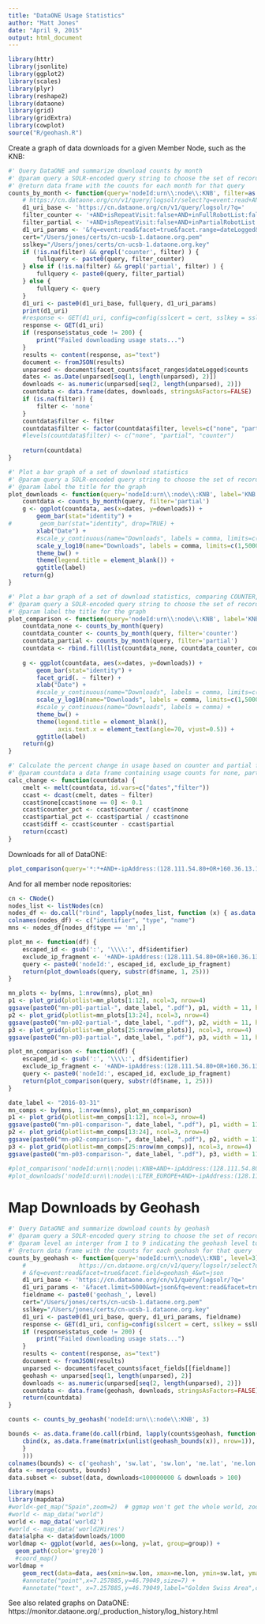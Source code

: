 ```yaml
---
title: "DataONE Usage Statistics"
author: "Matt Jones"
date: "April 9, 2015"
output: html_document
---
```


```r
library(httr)
library(jsonlite)
library(ggplot2)
library(scales)
library(plyr)
library(reshape2)
library(dataone)
library(grid)
library(gridExtra)
library(cowplot)
source("R/geohash.R")
```

Create a graph of data downloads for a given Member Node, such as the KNB:

```r

#' Query DataONE and summarize download counts by month
#' @param query a SOLR-encoded query string to choose the set of records to include in the downloads
#' @return data frame with the counts for each month for that query
counts_by_month <- function(query='nodeId:urn\\:node\\:KNB', filter=as.character(NA)) {
    # https://cn.dataone.org/cn/v1/query/logsolr/select?q=event:read+AND+isRepeatVisit:false+AND+inPartialRobotList:false&facet=true&facet.field=pid&facet.mincount=1&facet.limit=1000000&facet.offset=0
    d1_uri_base <- 'https://cn.dataone.org/cn/v1/query/logsolr/?q='
    filter_counter <- '+AND+isRepeatVisit:false+AND+inFullRobotList:false'
    filter_partial <- '+AND+isRepeatVisit:false+AND+inPartialRobotList:false'
    d1_uri_params <- '&fq=event:read&facet=true&facet.range=dateLogged&facet.range.start=2005-01-01T01:01:01Z&facet.range.end=2016-03-31T24:59:59Z&facet.range.gap=%2B1MONTH&wt=json'
    cert="/Users/jones/certs/cn-ucsb-1.dataone.org.pem"
    sslkey="/Users/jones/certs/cn-ucsb-1.dataone.org.key"
    if (!is.na(filter) && grepl('counter', filter) ) {
        fullquery <- paste0(query, filter_counter)
    } else if (!is.na(filter) && grepl('partial', filter) ) {
        fullquery <- paste0(query, filter_partial)
    } else {
        fullquery <- query
    }
    d1_uri <- paste0(d1_uri_base, fullquery, d1_uri_params)
    print(d1_uri)
    #response <- GET(d1_uri, config=config(sslcert = cert, sslkey = sslkey))
    response <- GET(d1_uri)
    if (response$status_code != 200) {
        print("Failed downloading usage stats...")
    }
    results <- content(response, as="text")
    document <- fromJSON(results)
    unparsed <- document$facet_counts$facet_ranges$dateLogged$counts
    dates <- as.Date(unparsed[seq(1, length(unparsed), 2)])
    downloads <- as.numeric(unparsed[seq(2, length(unparsed), 2)])
    countdata <- data.frame(dates, downloads, stringsAsFactors=FALSE)
    if (is.na(filter)) {
        filter <- 'none'
    }
    countdata$filter <- filter
    countdata$filter <- factor(countdata$filter, levels=c("none", "partial", "counter"), ordered=TRUE)
    #levels(countdata$filter) <- c("none", "partial", "counter")
    
    return(countdata)
}

#' Plot a bar graph of a set of download statistics
#' @param query a SOLR-encoded query string to choose the set of records to include in the downloads
#' @param label the title for the graph
plot_downloads <- function(query='nodeId:urn\\:node\\:KNB', label='KNB Downloads') {
    countdata <- counts_by_month(query, filter='partial')
    g <- ggplot(countdata, aes(x=dates, y=downloads)) + 
        geom_bar(stat="identity") +
#        geom_bar(stat="identity", drop=TRUE) +
        xlab("Date") +
        #scale_y_continuous(name="Downloads", labels = comma, limits=c(0,100000)) +
        scale_y_log10(name="Downloads", labels = comma, limits=c(1,500000)) +
        theme_bw() +
        theme(legend.title = element_blank()) +
        ggtitle(label)
    return(g)
}

#' Plot a bar graph of a set of download statistics, comparing COUNTER, partial, and no filtering
#' @param query a SOLR-encoded query string to choose the set of records to include in the downloads
#' @param label the title for the graph
plot_comparison <- function(query='nodeId:urn\\:node\\:KNB', label='KNB Downloads') {
    countdata_none <- counts_by_month(query)
    countdata_counter <- counts_by_month(query, filter='counter')
    countdata_partial <- counts_by_month(query, filter='partial')
    countdata <- rbind.fill(list(countdata_none, countdata_counter, countdata_partial))
    
    g <- ggplot(countdata, aes(x=dates, y=downloads)) + 
        geom_bar(stat="identity") +
        facet_grid(. ~ filter) +
        xlab("Date") +
        #scale_y_continuous(name="Downloads", labels = comma, limits=c(0,400000)) +
        scale_y_log10(name="Downloads", labels = comma, limits=c(1,500000)) +
        #scale_y_continuous(name="Downloads", labels = comma) +
        theme_bw() +
        theme(legend.title = element_blank(), 
              axis.text.x = element_text(angle=70, vjust=0.5)) +
        ggtitle(label)
    return(g)
}

#' Calculate the percent change in usage based on counter and partial filters
#' @param countdata a data frame containing usage counts for none, partial, and counter usage
calc_change <- function(countdata) {
    cmelt <- melt(countdata, id.vars=c("dates","filter"))
    ccast <- dcast(cmelt, dates ~ filter)
    ccast$none[ccast$none == 0] <- 0.1
    ccast$counter_pct <- ccast$counter / ccast$none
    ccast$partial_pct <- ccast$partial / ccast$none
    ccast$diff <- ccast$counter - ccast$partial
    return(ccast)
}
```

Downloads for all of DataONE:
```r
plot_comparison(query='*:*+AND+-ipAddress:(128.111.54.80+OR+160.36.13.150+OR+64.106.40.6)', label='All DataONE Downloads')
```

And for all member node repositories:
```r
cn <- CNode()
nodes_list <- listNodes(cn)
nodes_df <- do.call("rbind", lapply(nodes_list, function (x) { as.data.frame(cbind(x@identifier, x@type, x@name)) } ) )
colnames(nodes_df) <- c("identifier", "type", "name")
mns <- nodes_df[nodes_df$type == 'mn',]

plot_mn <- function(df) { 
    escaped_id <- gsub(':', '\\\\:', df$identifier)
    exclude_ip_fragment <- '+AND+-ipAddress:(128.111.54.80+OR+160.36.13.150+OR+64.106.40.6)'
    query <- paste0('nodeId:', escaped_id, exclude_ip_fragment)
    return(plot_downloads(query, substr(df$name, 1, 25)))
}

mn_plots <- by(mns, 1:nrow(mns), plot_mn)
p1 <- plot_grid(plotlist=mn_plots[1:12], ncol=3, nrow=4)
ggsave(paste0("mn-p01-partial-", date_label, ".pdf"), p1, width = 11, height = 8.5)
p2 <- plot_grid(plotlist=mn_plots[13:24], ncol=3, nrow=4)
ggsave(paste0("mn-p02-partial-", date_label, ".pdf"), p2, width = 11, height = 8.5)
p3 <- plot_grid(plotlist=mn_plots[25:nrow(mn_plots)], ncol=3, nrow=4)
ggsave(paste0("mn-p03-partial-", date_label, ".pdf"), p3, width = 11, height = 8.5)

plot_mn_comparison <- function(df) { 
    escaped_id <- gsub(':', '\\\\:', df$identifier)
    exclude_ip_fragment <- '+AND+-ipAddress:(128.111.54.80+OR+160.36.13.150+OR+64.106.40.6)'
    query <- paste0('nodeId:', escaped_id, exclude_ip_fragment)
    return(plot_comparison(query, substr(df$name, 1, 25)))
}

date_label <- "2016-03-31"
mn_comps <- by(mns, 1:nrow(mns), plot_mn_comparison)
p1 <- plot_grid(plotlist=mn_comps[1:12], ncol=3, nrow=4)
ggsave(paste0("mn-p01-comparison-", date_label, ".pdf"), p1, width = 11, height = 8.5)
p2 <- plot_grid(plotlist=mn_comps[13:24], ncol=3, nrow=4)
ggsave(paste0("mn-p02-comparison-", date_label, ".pdf"), p2, width = 11, height = 8.5)
p3 <- plot_grid(plotlist=mn_comps[25:nrow(mn_comps)], ncol=3, nrow=4)
ggsave(paste0("mn-p03-comparison-", date_label, ".pdf"), p3, width = 11, height = 8.5)

#plot_comparison('nodeId:urn\\:node\\:KNB+AND+-ipAddress:(128.111.54.80+OR+160.36.13.150+OR+64.106.40.6)', 'KNB Downloads')
#plot_downloads('nodeId:urn\\:node\\:LTER_EUROPE+AND+-ipAddress:(128.111.54.80+OR+160.36.13.150+OR+64.106.40.6)', 'LTER EUROPE Downloads')
```

# Map Downloads by Geohash
```r

#' Query DataONE and summarize download counts by geohash
#' @param query a SOLR-encoded query string to choose the set of records to include in the downloads
#' @param level an interger from 1 to 9 indicating the geohash level to use for grouping
#' @return data frame with the counts for each geohash for that query
counts_by_geohash <- function(query='nodeId:urn\\:node\\:KNB', level=3) {
    #               https://cn.dataone.org/cn/v1/query/logsolr/select?q='
    # &fq=event:read&facet=true&facet.field=geohash_4&wt=json
    d1_uri_base <- 'https://cn.dataone.org/cn/v1/query/logsolr/?q='
    d1_uri_params <- '&facet.limit=5000&wt=json&fq=event:read&facet=true&facet.field='
    fieldname <- paste0('geohash_', level)
    cert="/Users/jones/certs/cn-ucsb-1.dataone.org.pem"
    sslkey="/Users/jones/certs/cn-ucsb-1.dataone.org.key"
    d1_uri <- paste0(d1_uri_base, query, d1_uri_params, fieldname)
    response <- GET(d1_uri, config=config(sslcert = cert, sslkey = sslkey))
    if (response$status_code != 200) {
        print("Failed downloading usage stats...")
    }
    results <- content(response, as="text")
    document <- fromJSON(results)
    unparsed <- document$facet_counts$facet_fields[[fieldname]]
    geohash <- unparsed[seq(1, length(unparsed), 2)]
    downloads <- as.numeric(unparsed[seq(2, length(unparsed), 2)])
    countdata <- data.frame(geohash, downloads, stringsAsFactors=FALSE)
    return(countdata)
}

counts <- counts_by_geohash('nodeId:urn\\:node\\:KNB', 3)

bounds <- as.data.frame(do.call(rbind, lapply(counts$geohash, function(x) {
    cbind(x, as.data.frame(matrix(unlist(geohash_bounds(x)), nrow=1)), stringsAsFactors=F)
    }
    )))
colnames(bounds) <- c('geohash', 'sw.lat', 'sw.lon', 'ne.lat', 'ne.lon')
data <- merge(counts, bounds)
data.subset <- subset(data, downloads<100000000 & downloads > 100)

library(maps)
library(mapdata)
#world<-get_map("Spain",zoom=2)  # ggmap won't get the whole world, zoom level must be >= 3
#world <- map_data("world")
world <- map_data('world2')
#world <- map_data('world2Hires')
data$alpha <- data$downloads/1000
worldmap <- ggplot(world, aes(x=long, y=lat, group=group)) +
  geom_path(color='grey20')
  #coord_map()
worldmap +
    geom_rect(data=data, aes(xmin=sw.lon, xmax=ne.lon, ymin=sw.lat, ymax=ne.lat), fill="red", alpha=0.6, inherit.aes = FALSE)
    #annotate("point",x=7.257885,y=46.79049,size=7) +
    #annotate("text", x=7.257885,y=46.79049,label="Golden Swiss Area",colour="white",size=3)
```

See also related graphs on DataONE: https://monitor.dataone.org/_production_history/log_history.html
